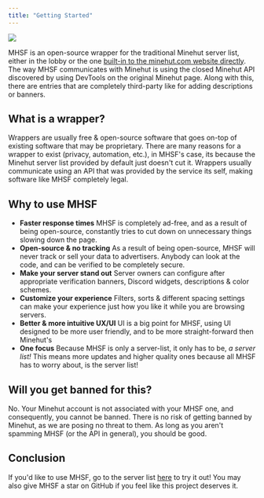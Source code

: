 ```yaml
---
title: "Getting Started"
---
```


<img src="/docs/content/main-banner.png" />

MHSF is an open-source wrapper for the traditional Minehut server list, either in the lobby or the one [built-in to the minehut.com website directly](https://app.minehut.com/servers).
The way MHSF communicates with Minehut is using the closed Minehut API discovered by using DevTools on the original Minehut page.
Along with this, there are entries that are completely third-party like for adding descriptions or banners.

## What is a wrapper?

Wrappers are usually free & open-source software that goes on-top of existing software that may be proprietary. There are many reasons for a wrapper to exist (privacy, automation, etc.), in MHSF's case, its because the Minehut server list provided by default just doesn't cut it.
Wrappers usually communicate using an API that was provided by the service its self, making software like MHSF completely legal.

## Why to use MHSF

- **Faster response times** MHSF is completely ad-free, and as a result of being open-source, constantly tries to cut down on unnecessary things slowing down the page.
- **Open-source & no tracking** As a result of being open-source, MHSF will never track or sell your data to advertisers. Anybody can look at the code, and can be verified to be completely secure.
- **Make your server stand out** Server owners can configure after appropriate verification banners, Discord widgets, descriptions & color schemes.
- **Customize your experience** Filters, sorts & different spacing settings can make your experience just how you like it while you are browsing servers.
- **Better & more intuitive UX/UI** UI is a big point for MHSF, using UI designed to be more user friendly, and to be more straight-forward then Minehut's
- **One focus** Because MHSF is only a server-list, it only has to be, _a server list!_ This means more updates and higher quality ones because all MHSF has to worry about, is the server list!

## Will you get banned for this?

No. Your Minehut account is not associated with your MHSF one, and consequently, you cannot be banned. There is no risk of getting banned by Minehut, as we are posing no threat to them. As long as you aren't spamming MHSF (or the API in general), you should be good.

## Conclusion

If you'd like to use MHSF, go to the server list [here](/) to try it out! You may also give MHSF a star on GitHub if you feel like this project deserves it.
